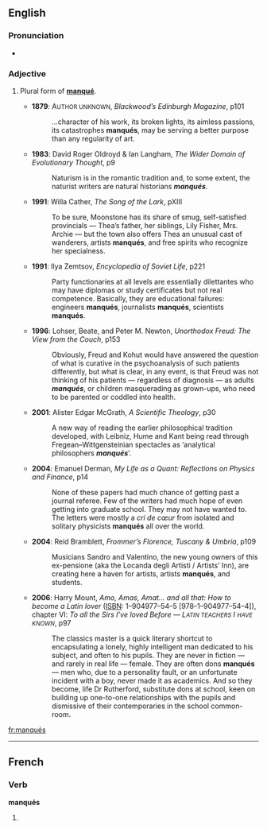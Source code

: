 ==English==

===Pronunciation===
* {{a|{{F.}}}} {{IPA|/mɑ̃ke/}}

===Adjective===
{{en-adj|-}}

# {{postpositive}} Plural form of '''[[manqué#English|manqué]]'''.
#* '''1879''': A<small>UTHOR UNKNOWN</small>, ''Blackwood’s Edinburgh Magazine'', p101
#*: …character of his work, its broken lights, its aimless passions, its catastrophes '''manqués''', may be serving a better purpose than any regularity of art.
#* '''1983''': David Roger Oldroyd & Ian Langham, ''The Wider Domain of Evolutionary Thought'', p9
#*: Naturism is in the romantic tradition and, to some extent, the naturist writers are natural historians '''''manqués'''''.
#* '''1991''': Willa Cather, ''The Song of the Lark'', pⅩⅢ
#*: To be sure, Moonstone has its share of smug, self-satisfied provincials — Thea’s father, her siblings, Lily Fisher, Mrs. Archie — but the town also offers Thea an unusual cast of wanderers, artists '''manqués''', and free spirits who recognize her specialness.
#* '''1991''': Ilya Zemtsov, ''Encyclopedia of Soviet Life'', p221
#*: Party functionaries at all levels are essentially dilettantes who may have diplomas or study certificates but not real competence. Basically, they are educational failures: engineers '''manqués''', journalists '''manqués''',<!-- In the source text, this word was hyphenated thus: [man-qués] due to line justification. --> scientists '''manqués'''.
#* '''1996''': Lohser, Beate, and Peter M. Newton, ''Unorthodox Freud: The View from the Couch'', p153
#*: Obviously, Freud and Kohut would have answered the question of what is curative in the psychoanalysis of such patients differently, but what is clear, in any event, is that Freud was not thinking of his patients — regardless of diagnosis — as adults '''''manqués''''', or children masquerading as grown-ups, who need to be parented or coddled into health.
#* '''2001''': Alister Edgar McGrath, ''A Scientific Theology'', p30
#*: A new way of reading the earlier philosophical tradition developed, with Leibniz, Hume and Kant being read through Fregean–Wittgensteinian spectacles as ‘analytical philosophers '''''manqués'''''’.
#* '''2004''': Emanuel Derman, ''My Life as a Quant: Reflections on Physics and Finance'', p14
#*: None of these papers had much chance of getting past a journal referee. Few of the writers had much hope of even getting into graduate school. They may not have wanted to. The letters were mostly a ''cri de cœur'' from isolated and solitary physicists '''manqués''' all over the world.
#* '''2004''': Reid Bramblett, ''Frommer’s Florence, Tuscany & Umbria'', p109
#*: Musicians Sandro and Valentino, the new young owners of this ex-pensione (aka the Locanda degli Artisti / Artists’ Inn), are creating here a haven for artists, artists '''manqués''', and students.
#* '''2006''': Harry Mount, ''Amo, Amas, Amat… and all that: How to become a Latin lover'' ([[ISBN]]: 1–904977–54–5 [978–1–904977–54–4]), chapter Ⅵ: <i>To all the Sirs I’ve loved Before — L<small>ATIN TEACHERS</small> I <small>HAVE KNOWN</small></i>, p97
#*: The classics master is a quick literary shortcut to encapsulating a lonely, highly intelligent man dedicated to his subject, and often to his pupils. They are never in fiction — and rarely in real life — female. They are often dons '''manqués''' — men who, due to a personality fault, or an unfortunate incident with a boy, never made it as academics. And so they become, life Dr Rutherford, substitute dons at school, keen on building up one-to-one relationships with the pupils and dismissive of their contemporaries in the school common-room.

[[fr:manqués]]

----
{{see|manques}}
==French==

===Verb===
'''manqués''' {{m|p}}

# {{plural past participle of|[[manquer#French|manquer]]|lang=French}}

{{rfc-auto}}